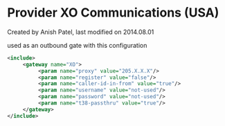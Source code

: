 
# Provider XO Communications (USA) 

 Created by  Anish Patel, last modified on 2014.08.01

used as an outbound gate with this configuration

```xml
<include>
     <gateway name="XO">
          <param name="proxy" value="205.X.X.X"/>
          <param name="register" value="false"/>
          <param name="caller-id-in-from" value="true"/> 
          <param name="username" value="not-used"/>
          <param name="password" value="not-used"/>
          <param name="t38-passthru" value="true"/>
     </gateway>
</include>
```


